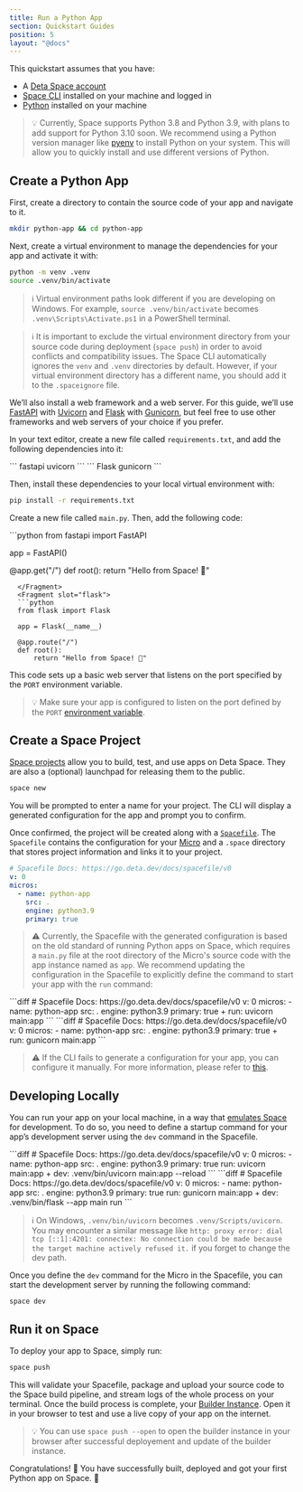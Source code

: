 ```yaml
---
title: Run a Python App
section: Quickstart Guides
position: 5
layout: "@docs"
---
```



This quickstart assumes that you have:

- A [Deta Space account](https://deta.space/signup)
- [Space CLI](https://deta.space/docs/en/basics/cli) installed on your machine and logged in
- [Python](https://www.python.org/downloads/) installed on your machine

> 💡 Currently, Space supports Python 3.8 and Python 3.9, with plans to add support for Python 3.10 soon.
> We recommend using a Python version manager like [pyenv](https://github.com/pyenv/pyenv) to install Python on your system. This will allow you to quickly install and use different versions of Python.

## Create a Python App

First, create a directory to contain the source code of your app and navigate to it.

```bash
mkdir python-app && cd python-app
```

Next, create a virtual environment to manage the dependencies for your app and activate it with:

```bash
python -m venv .venv
source .venv/bin/activate
```

> ℹ️ Virtual environment paths look different if you are developing on Windows. For example, `source .venv/bin/activate` becomes `.venv\Scripts\Activate.ps1` in a PowerShell terminal.

> ℹ️ It is important to exclude the virtual environment directory from your source code during deployment (`space push`) in order to avoid conflicts and compatibility issues. The Space CLI automatically ignores the `venv` and `.venv` directories by default. However, if your virtual environment directory has a different name, you should add it to the `.spaceignore` file.

We’ll also install a web framework and a web server. For this guide, we’ll use [FastAPI](https://fastapi.tiangolo.com/) with [Uvicorn](https://www.uvicorn.org/) and [Flask](https://flask.palletsprojects.com/) with [Gunicorn](https://gunicorn.org/), but feel free to use other frameworks and web servers of your choice if you prefer.

In your text editor, create a new file called `requirements.txt`, and add the following dependencies into it:

<LangTabs>
  <Fragment slot="fastapi">
  ```
  fastapi
  uvicorn
  ```
  </Fragment>
  <Fragment slot="flask">
  ```
  Flask
  gunicorn
  ```
  </Fragment>
</LangTabs>


Then, install these dependencies to your local virtual environment with:

```bash
pip install -r requirements.txt
```

Create a new file called `main.py`. Then, add the following code:

<LangTabs>
  <Fragment slot="fastapi">
  ```python
  from fastapi import FastAPI

  app = FastAPI()

  @app.get("/")
  def root():
      return "Hello from Space! 🚀"
```
  </Fragment>
  <Fragment slot="flask">
  ```python
  from flask import Flask

  app = Flask(__name__)

  @app.route("/")
  def root():
      return "Hello from Space! 🚀"
```
  </Fragment>
</LangTabs>


This code sets up a basic web server that listens on the port specified by the `PORT` environment variable.

> 💡 Make sure your app is configured to listen on the port defined by the `PORT` [environment variable](https://deta.space/docs/en/basics/micros#micro-environment-variables).

## Create a Space Project

[Space projects](https://deta.space/docs/en/basics/projects) allow you to build, test, and use apps on Deta Space. They are also a (optional) launchpad for releasing them to the public.

```bash
space new
```

You will be prompted to enter a name for your project. The CLI will display a generated configuration for the app and prompt you to confirm. 

Once confirmed, the project will be created along with a [`Spacefile`](https://deta.space/docs/en/reference/spacefile). The `Spacefile` contains the configuration for your [Micro](https://deta.space/docs/en/basics/micros) and a `.space` directory that stores project information and links it to your project.

```yaml
# Spacefile Docs: https://go.deta.dev/docs/spacefile/v0
v: 0
micros:
  - name: python-app
    src: .
    engine: python3.9
    primary: true
```

> ⚠️ Currently, the Spacefile with the generated configuration is based on the old standard of running Python apps on Space, which requires a `main.py` file at the root directory of the Micro's source code with the app instance named as `app`. We recommend updating the configuration in the Spacefile to explicitly define the command to start your app with the `run` command:


<LangTabs>
  <Fragment slot="fastapi">
  ```diff
  # Spacefile Docs: https://go.deta.dev/docs/spacefile/v0
  v: 0
  micros:
    - name: python-app
      src: .
      engine: python3.9
      primary: true
  +   run: uvicorn main:app
  ```
  </Fragment>
  <Fragment slot="flask">
  ```diff
  # Spacefile Docs: https://go.deta.dev/docs/spacefile/v0
  v: 0
  micros:
    - name: python-app
      src: .
      engine: python3.9
      primary: true
  +   run: gunicorn main:app
  ```
  </Fragment>
</LangTabs>


> ⚠️ If the CLI fails to generate a configuration for your app, you can configure it manually. For more information, please refer to [this](https://deta.space/docs/en/reference/spacefile).


## Developing Locally

You can run your app on your local machine, in a way that [emulates Space](https://deta.space/docs/en/basics/local) for development. To do so, you need to define a startup command for your  app’s development server using the `dev` command in the Spacefile.

<LangTabs>
  <Fragment slot="fastapi">
  ```diff
  # Spacefile Docs: https://go.deta.dev/docs/spacefile/v0
  v: 0
  micros:
    - name: python-app
      src: .
      engine: python3.9
      primary: true
      run: uvicorn main:app
  +   dev: .venv/bin/uvicorn main:app --reload
  ```
  </Fragment>
  <Fragment slot="flask">
  ```diff
  # Spacefile Docs: https://go.deta.dev/docs/spacefile/v0
  v: 0
  micros:
    - name: python-app
      src: .
      engine: python3.9
      primary: true
      run: gunicorn main:app
  +   dev: .venv/bin/flask --app main run
  ```
  </Fragment>
</LangTabs>

> ℹ️ On Windows, `.venv/bin/uvicorn` becomes `.venv/Scripts/uvicorn`. You may encounter a similar message  like `http: proxy error: dial tcp [::1]:4201: connectex: No connection could be made because the target machine actively refused it.` if you forget to change the dev path.

Once you define the `dev` command for the Micro in the Spacefile, you can start the development server by running the following command:

```
space dev
```

## Run it on Space

To deploy your app to Space, simply run:

```diff
space push
```

This will validate your Spacefile, package and upload your source code to the Space build pipeline, and stream logs of the whole process on your terminal. Once the build process is complete, your [Builder Instance](https://deta.space/docs/en/basics/revisions#testing-changes). Open it in your browser to test and use a live copy of your app on the internet.

> 💡 You can use `space push --open` to open the builder instance in your browser after successful deployement and update of the builder instance.

Congratulations! 🎉 You have successfully built, deployed and got your first Python app on Space. 🚀